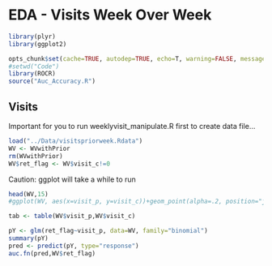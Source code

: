 EDA - Visits Week Over Week
========================================================

```r
library(plyr)
library(ggplot2)

opts_chunk$set(cache=TRUE, autodep=TRUE, echo=T, warning=FALSE, message=FALSE)
#setwd("Code")
library(ROCR)
source("Auc_Accuracy.R")

```

Visits
------------
Important for you to run weeklyvisit_manipulate.R first to create data file...

```r
load("../Data/visitspriorweek.Rdata")
WV <- WVwithPrior
rm(WVwithPrior)
WV$ret_flag <- WV$visit_c!=0 

```

Caution:  ggplot will take a while to run

```r
head(WV,15)
#ggplot(WV, aes(x=visit_p, y=visit_c))+geom_point(alpha=.2, position="jitter")
```

```r
tab <- table(WV$visit_p,WV$visit_c)


```


```r
pY <- glm(ret_flag~visit_p, data=WV, family="binomial")
summary(pY)
pred <- predict(pY, type="response")
auc.fn(pred,WV$ret_flag)

````


